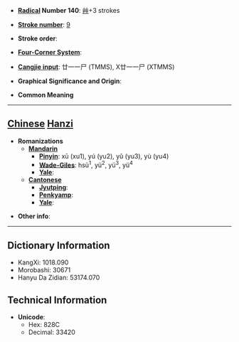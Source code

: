 * '''[[Wiktionary:Chinese radical index| Radical]] Number 140''': [[Wiktionary:Chinese radical index 艸|艸]]+3 strokes

* '''[[Wiktionary:Chinese total strokes index|Stroke number]]''': [[Wiktionary:Chinese total strokes index 9|9]]

* '''Stroke order''': 

* '''[[Wiktionary:Chinese four corner index|Four-Corner System]]''': 

* '''[[Wiktionary:Chinese Cangjie index|Cangjie input]]''': 廿一一尸 (TMMS), X廿一一尸 (XTMMS)

* '''Graphical Significance and Origin''': 

* '''Common Meaning'''

----

== [[Chinese]] [[Hanzi]] ==

* '''Romanizations'''
** '''[[Mandarin]]'''
*** '''[[Pinyin]]''': xū (xu1), yú (yu2), yǔ (yu3), yù (yu4)
*** '''[[Wade-Giles]]''': hsü<sup>1</sup>, yü<sup>2</sup>, yü<sup>3</sup>, yü<sup>4</sup>
*** '''[[Yale]]''': 
** '''[[Cantonese]]'''
*** '''[[Jyutping]]''':
*** '''[[Penkyamp]]''': 
*** '''[[Yale]]''': 

* '''Other info''': 

----

== Dictionary Information ==

* KangXi: 1018.090
* Morobashi: 30671
* Hanyu Da Zidian: 53174.070

== Technical Information ==

* '''Unicode''':
** Hex: 828C
** Decimal: 33420